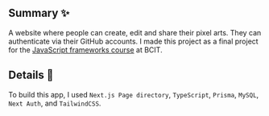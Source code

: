 ## Summary ✨
A website where people can create, edit and share their pixel arts. They can authenticate via their GitHub accounts.
I made this project as a final project for the <a target="_blank" href="https://www.bcit.ca/outlines/20223046774/">JavaScript frameworks course</a> at BCIT.

## Details 🔎
To build this app, I used `Next.js Page directory`, `TypeScript`, `Prisma`, `MySQL`, `Next Auth`, and `TailwindCSS`.
